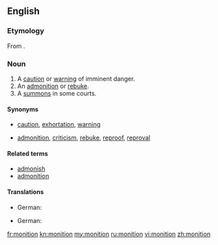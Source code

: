 ==English==
{{was wotd|2011|November|26}}
===Etymology===
From {{term|monitio|monitiō|warning, admonition|lang=la}}.

===Noun===
{{en-noun}}

# A [[caution]] or [[warning]] of imminent danger.
# An [[admonition]] or [[rebuke]].
# A [[summons]] in some courts.

====Synonyms====
* {{sense|caution or warning}} [[caution]], [[exhortation]], [[warning]]
* {{sense|admonition or rebuke}} [[admonition]], [[criticism]], [[rebuke]], [[reproof]], [[reproval]]

====Related terms====
* [[admonish]]
* [[admonition]]

====Translations====
{{trans-top|caution or warning or imminent danger}}
* German: {{t|de|Mahnung|f}}
{{trans-mid}}
{{trans-bottom}}

{{trans-top|admonition or rebuke}}
* German: {{t|de|Mahnung|f}}
{{trans-mid}}
{{trans-bottom}}

{{trans-top|summons in some courts}}
{{trans-mid}}
{{trans-bottom}}

[[fr:monition]]
[[kn:monition]]
[[my:monition]]
[[ru:monition]]
[[vi:monition]]
[[zh:monition]]
